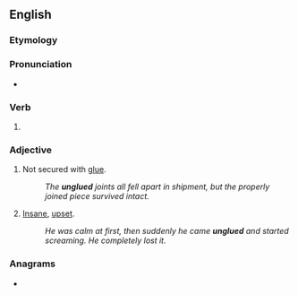==English==

===Etymology===
{{prefix|en|un|glued}}

===Pronunciation===
* {{audio|En-au-unglued.ogg|Audio (AU)|lang=en}}

===Verb===
{{head|en|verb form}}

# {{en-past of|unglue}}

===Adjective===
{{en-adj}}

# {{lb|en|not comparable}} Not secured with [[glue]].
#: ''The '''unglued''' joints all fell apart in shipment, but the properly joined piece survived intact.''
# {{lb|en|comparable|slang}} [[insane|Insane]], [[upset]].
#: ''He was calm at first, then suddenly he came '''unglued''' and started screaming. He completely lost it.''

===Anagrams===
* {{anagrams|en|a=deglnuu|unguled}}